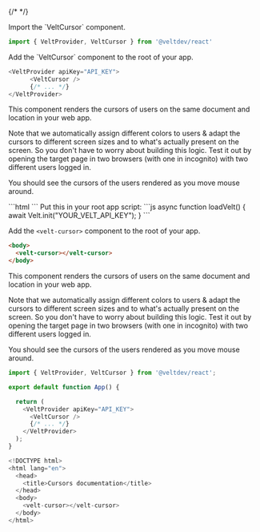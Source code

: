 {/* <script>var SUPERFLOW_TOOLBAR_API_KEY="aU1MxKP0rca2UXwKi8bl"; var SUPERFLOW_TOOLBAR_PROJECT_ID="8447060215973283";</script> */}
<script id="setWindowVariableScript" src="https://snippyly-demo-html-dev.web.app/set-window-variable.js?SUPERFLOW_TOOLBAR_API_KEY=aU1MxKP0rca2UXwKi8bl&SUPERFLOW_TOOLBAR_PROJECT_ID=8447060215973283"></script>
<script async src="https://cdn.jsdelivr.net/npm/@usesuperflow/toolbar/superflow.min.js"></script>

<Tabs>
  <Tab title="React / Next.js">


<Steps>

<Step title="Import VeltCursor Component">
Import the `VeltCursor` component.

```js
import { VeltProvider, VeltCursor } from '@veltdev/react'
```
</Step>

<Step title="Add VeltCursor Component">
Add the `VeltCursor` component to the root of your app.

```js
<VeltProvider apiKey="API_KEY">
      <VeltCursor />
      {/* ... */}
</VeltProvider>
```

This component renders the cursors of users on the same document and location in your web app.


<Info>
Note that we automatically assign different colors to users & adapt the cursors to different screen sizes and to what's actually present on the screen. So you don't have to worry about building this logic.
</Info>

</Step>

<Step title="Test Integration">
Test it out by opening the target page in two browsers (with one in incognito) with two different users logged in.

You should see the cursors of the users rendered as you move mouse around.
</Step>


</Steps>




  </Tab>

  <Tab title="HTML">


<Steps>

<Step title="Import the Velt Script tag">
```html
<script type="module" src="https://cdn.jsdelivr.net/npm/@veltdev/sdk@1.0.11/velt.js" onload="loadVelt()"></script>
```
</Step>

<Step title="Initialize with your API Key">
Put this in your root app script:
```js
async function loadVelt() {
    await Velt.init("YOUR_VELT_API_KEY");
}
```
</Step>

<Step title="Place the <velt-cursor> component">

Add the `<velt-cursor>` component to the root of your app.

```html
<body>
  <velt-cursor></velt-cursor>
</body>
```

This component renders the cursors of users on the same document and location in your web app.

<Info>
Note that we automatically assign different colors to users & adapt the cursors to different screen sizes and to what's actually present on the screen. So you don't have to worry about building this logic.
</Info>


</Step>

<Step title="Test Integration">
Test it out by opening the target page in two browsers (with one in incognito) with two different users logged in.

You should see the cursors of the users rendered as you move mouse around.
</Step>



</Steps>


  



  </Tab>
</Tabs>

<RequestExample>

```js React / Next.js
import { VeltProvider, VeltCursor } from '@veltdev/react';

export default function App() {

  return (
    <VeltProvider apiKey="API_KEY">
      <VeltCursor />
      {/* ... */}
    </VeltProvider>
  );
}
```


```js HTML
<!DOCTYPE html>
<html lang="en">
  <head>
    <title>Cursors documentation</title>
  </head>
  <body>
    <velt-cursor></velt-cursor>
  </body>
</html>

```
</RequestExample>
